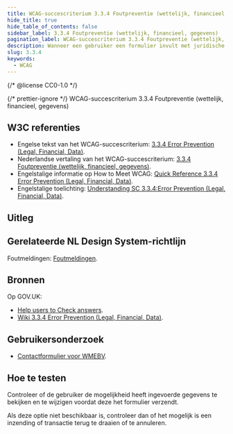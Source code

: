```yaml
---
title: WCAG-succescriterium 3.3.4 Foutpreventie (wettelijk, financieel, gegevens)
hide_title: true
hide_table_of_contents: false
sidebar_label: 3.3.4 Foutpreventie (wettelijk, financieel, gegevens)
pagination_label: WCAG-succescriterium 3.3.4 Foutpreventie (wettelijk, financieel, gegevens)
description: Wanneer een gebruiker een formulier invult met juridische, financiële of persoonlijke gegevens, zorg er dan voor dat gebruiker de ingevulde gegevens kan controleren en corrigeren.
slug: 3.3.4
keywords:
  - WCAG
---
```


{/* @license CC0-1.0 */}


{/* prettier-ignore */}
<WcagHeadingGroup level={1} conformanceLevel="Niveau AA">WCAG-succescriterium 3.3.4 Foutpreventie (wettelijk, financieel, gegevens)</WcagHeadingGroup>

## W3C referenties

- Engelse tekst van het WCAG-succescriterium: [<span lang="en">3.3.4 Error Prevention (Legal, Financial, Data)</span>](https://www.w3.org/TR/WCAG22/#error-prevention-legal-financial-data).
- Nederlandse vertaling van het WCAG-succescriterium: [3.3.4 Foutpreventie (wettelijk, financieel, gegevens)](https://www.w3.org/Translations/WCAG22-nl/#foutpreventie-wettelijk-financieel-gegevens).
- Engelstalige informatie op <span lang="en">How to Meet WCAG</span>: [<span lang="en">Quick Reference 3.3.4 Error Prevention (Legal, Financial, Data)</span>](https://www.w3.org/WAI/WCAG22/quickref/#error-prevention-legal-financial-data).
- Engelstalige toelichting: [<span lang="en">Understanding SC 3.3.4:Error Prevention (Legal, Financial, Data)</span>](https://www.w3.org/WAI/WCAG22/Understanding/error-prevention-legal-financial-data.html).

## Uitleg

<Summary />

## Gerelateerde NL Design System-richtlijn

Foutmeldingen: [Foutmeldingen](/richtlijnen/formulieren/foutmeldingen).

## Bronnen

Op GOV.UK:

- [<span lang="en">Help users to Check answers</span>](https://design-system.service.gov.uk/patterns/check-answers/).
- [<span lang="en">Wiki 3.3.4 Error Prevention (Legal, Financial, Data)</span>](https://github.com/alphagov/wcag-primer/wiki/3.3.4).

## Gebruikersonderzoek

- [Contactformulier voor WMEBV](https://gebruikersonderzoeken.nl/docs/onderzoek-bekijken/wmebv/vng-online-formulieren).

<CTAGebruikersonderzoek />

## Hoe te testen

Controleer of de gebruiker de mogelijkheid heeft ingevoerde gegevens te bekijken en te wijzigen voordat deze het formulier verzendt.

Als deze optie niet beschikbaar is, controleer dan of het mogelijk is een inzending of transactie terug te draaien of te annuleren.

<WCAGFooterInfo />
